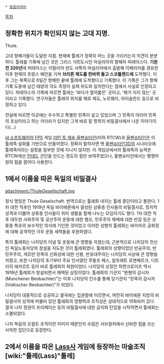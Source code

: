  * [[동음이의어]]
[[목차]]
== 정확한 위치가 확인되지 않는 고대 지명. ==
Thule. 

고대 항해가들이 도달한 지점. 현재에 툴레가 정확히 어느 곳을 가리키는지 의견이 분분하다. 툴레를 기록에 남긴 것은 그리스 식민도시인 마실리아의 항해자 피테아스다. '''기원전 320년'''에 피테아스는 이탈리아 반도 서쪽의 마실리아에서 출발해 이베리아를 경유한 이후 현재의 프랑스 해안을 거쳐 '''브리튼 제도를 한바퀴 돌고 스코틀랜드에''' 도착했다. 이후 그는 북쪽으로 6일간 항해한 끝에 툴레에 도착했다고 기록했다. 이 기록은 그가 항해 기록 도중에 남긴 태양의 각도 측정이 실제 위도와 일치한다는 점에서 사실로 인정되고 있다. 피테아스의 기록에 따르면 툴레는 '바다가 얼어붙은' 곳이고, '해가 지지 않는' 곳이라고 기록했다. 연구자들은 툴레의 위치를 페로 제도, 노르웨이, 아이슬란드 등으로 비정하고 있다.

전설에 따르면 이곳에는 우수하고 특별한 민족이 살고 있었으며 그 민족이 아리아 민족의 조상이라고 하는 카더라가 있지만 그게 바로 밑 항목의 비밀결사에서 나온 이야기이다(...)

[[id 소프트웨어]]의 [[FPS]] 게임 [[리턴 투 캐슬 울펜슈타인]](이하 RTCW)과 [[울펜슈타인]]은 이 툴레족 설화를 기반으로 만들어졌다. 정확히 말하자면 옛 [[울펜슈타인3D]]의 시나리오에 툴레족이라는 설정을 첨부한 것에 지나지 않지만. 이 게임상에서의 툴레족의 능력은 RTCW에선 [[언데드]] 군단을 만드는 정도의 힘만 보여주었으나, 울펜슈타인에서는 평행차원의 힘을 끌어다 사용한다. 

== 1에서 이름을 따온 독일의 비밀결사 ==

attachment:/ThuleGesellschaft.jpg

정식 명칭은 Thule Geselschaft. 번역으로는 툴레회 내지는 툴레 종단이라고 통한다. 1차 대전 직후인 1919년 독일 바이에른에서 결성된 상류층 인사들의 비밀결사로, 정치적 성격과 더불어 상류층 인사들이 취미 생활을 함께 나누는 모임이기도 했다. 1차 대전 직후 대두한 사회주의 및 공산주의 운동에 대한 혐오, 민주주의 체제에 대한 반감 등은 상류층 특유의 보수적인 의식에 기인한 것이었고 이러한 성향의 툴레회는 바이마르 공화정에 대해 공격적인 극우 운동 세력들을 후원하였다. 

특히 툴레회는 나치당의 이념 및 운동에 큰 영향을 끼쳤는데, 근본적으로 나치당의 전신인 독일노동자당의 창설을 지도한 것이 툴레회였다. 툴레회의 성향이었던 반공주의, 반민주주의, 게르만 민족의 신화성에 대한 신봉, 반유대주의는 나치당의 사상에 큰 영향을 끼쳤고, 또한 나치당의 초기부터 주요 인사였던 루돌프 헤스, 알프레트 로젠베르크, 디트리히 에카르트 등이 바로 툴레회의 회원이었다. 나치당의 상징인 하켄크로이츠 역시 1919년 툴레회가 창설되면서 채택된 상징이었다. 툴레회의 기관지 "뮌헨의 감시자(Munchener Beobachter)"는 이후 나치당의 인수를 통해 당기관지 "민족의 감시자(Volkischer Beobachter)"가 되었다.

나치당이 대중적으로 성공하고 결국에는 집권함에 이르면서, 여전히 바이에른 지방의 비밀결사의 성격에 머물러 있던 툴레회의 영향력과 조직성은 상대적으로 약화되어 갔다. 결국 나치 정권이 프리메이슨 등의 비밀결사에 대한 금지와 탄압을 시작하면서 툴레회는 소멸되었다. 

나치 독일의 오컬트 조직이란 이미지 때문인지 수많은 서브컬처에서 신비한 힘을 쓰는 사악한 집단으로 등장한다. 

== 2에서 이름을 따온 [[Lass]]사 게임에 등장하는 마술조직 [wiki:"툴레(Lass)"툴레] ==
